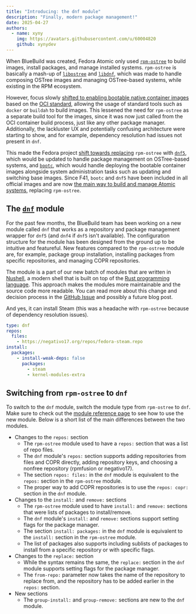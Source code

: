 ```yaml
---
title: "Introducing: the dnf module"
description: "Finally, modern package management!"
date: 2025-04-27
authors:
  - name: xyny
    img: https://avatars.githubusercontent.com/u/60004820
    github: xynydev
---
```


When BlueBuild was created, Fedora Atomic only used [`rpm-ostree`](https://coreos.github.io/rpm-ostree/) to build images, install packages, and manage installed systems. `rpm-ostree` is basically a mash-up of [`libostree`](https://ostreedev.github.io/ostree/) and [`libdnf`](https://github.com/rpm-software-management/libdnf), which was made to handle composing OSTree images and managing OSTree-based systems, while existing in the RPM ecosystem.

However, focus slowly [shifted to enabling bootable native container images](https://fedoraproject.org/wiki/Changes/OstreeNativeContainer) based on the [OCI standard](https://github.com/opencontainers/image-spec), allowing the usage of standard tools such as `docker` or `buildah` to build images. This lessened the need for `rpm-ostree` as a separate build tool for the images, since it was now just called from the OCI container build process, just like any other package manager. Additionally, the lackluster UX and potentially confusing architecture were starting to show, and for example, dependency resolution had issues not present in `dnf`.

This made the Fedora project [shift towards replacing](https://fedoraproject.org/wiki/Changes/DNFAndBootcInImageModeFedora) `rpm-ostree` with [`dnf5`](https://github.com/rpm-software-management/dnf5), which would be updated to handle package management on OSTree-based systems, and [`bootc`](https://github.com/bootc-dev/bootc), which would handle deploying the bootable container images alongside system administration tasks such as updating and switching base images. Since F41, `bootc` and `dnf5` have been included in all official images and are now [the main way to build and manage Atomic systems](https://docs.fedoraproject.org/en-US/bootc/rpm-ostree/), replacing `rpm-ostree`.

## The [`dnf`](/reference/modules/dnf) module

For the past few months, the BlueBuild team has been working on a new module called `dnf` that works as a repository and package management wrapper for `dnf5` (and `dnf4` if `dnf5` isn't available). The configuration structure for the module has been designed from the ground up to be intuitive and featureful. New features compared to the `rpm-ostree` module are, for example, package group installation, installing packages from specific repositories, and managing COPR repositories.

The module is a part of our new batch of modules that are written in [Nushell](https://www.nushell.sh/), a modern shell that is built on top of the [Rust programming language](https://www.rust-lang.org/). This approach makes the modules more maintainable and the source code more readable. You can read more about this change and decision process in the [GitHub Issue](https://github.com/blue-build/modules/issues/212) and possibly a future blog post.

And yes, it can install Steam (this was a headache with `rpm-ostree` because of dependency resolution issues).

```yaml
type: dnf
repos:
  files:
    - https://negativo17.org/repos/fedora-steam.repo
install:
  packages:
    - install-weak-deps: false
      packages:
        - steam
        - kernel-modules-extra
```

## Switching from `rpm-ostree` to `dnf`

To switch to the `dnf` module, switch the module type from `rpm-ostree` to `dnf`. Make sure to check out the [module reference page](/reference/modules/dnf) to see how to use the new module. Below is a short list of the main differences between the two modules.

- Changes to the `repos:` section
  - The `rpm-ostree` module used to have a `repos:` section that was a list of repo files.
  - The `dnf` module's `repos:` section supports adding repositories from files and COPR directly, adding repository keys, and choosing a nonfree repository (rpmfusion or negativo17).
  - The section `repos: files:` in the `dnf` module is equivalent to the `repos:` section in the `rpm-ostree` module.
  - The proper way to add COPR repositories is to use the `repos: copr:` section in the `dnf` module.
- Changes to the `install:` and `remove:` sections
  - The `rpm-ostree` module used to have `install:` and `remove:` sections that were lists of packages to install/remove.
  - The `dnf` module's `install:` and `remove:` sections support setting flags for the package manager.
  - The section `install: packages:` in the `dnf` module is equivalent to the `install:` section in the `rpm-ostree` module.
  - The list of packages also supports including sublists of packages to install from a specific repository or with specific flags.
- Changes to the `replace:` section
  - While the syntax remains the same, the `replace:` section in the `dnf` module supports setting flags for the package manager.
  - The `from-repo:` parameter now takes the name of the repository to replace from, and the repository has to be added earlier in the `repos:` section.
- New sections
  - The `group-install:` and `group-remove:` sections are new to the `dnf` module.
